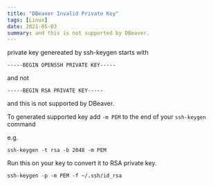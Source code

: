```yaml
---
title: "DBeaver Invalid Private Key"
tags: [Linux]
date: 2021-05-03
summary: and this is not supported by DBeaver.
---
```


private key genereated by ssh-keygen starts with

```shell
-----BEGIN OPENSSH PRIVATE KEY-----
```

and not

```shell
-----BEGIN RSA PRIVATE KEY-----
```

and this is not supported by DBeaver.

To generated supported key add `-m PEM` to the end of your `ssh-keygen` command

e.g.

```shell
ssh-keygen -t rsa -b 2048 -m PEM
```

Run this on your key to convert it to RSA private key.

```shell
ssh-keygen -p -m PEM -f ~/.ssh/id_rsa
```
